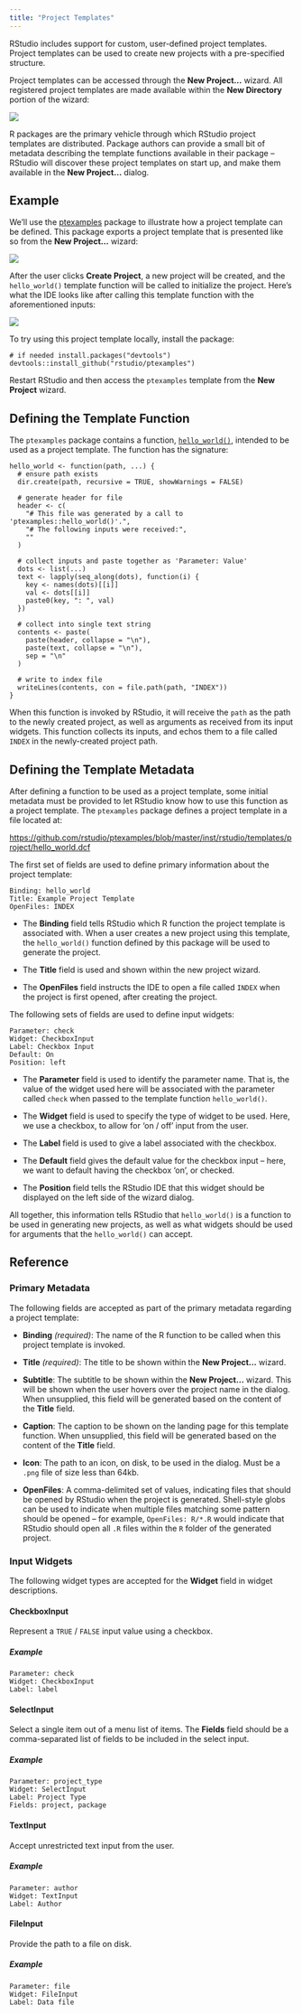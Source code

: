 ```yaml
---
title: "Project Templates"
---
```


RStudio includes support for custom, user-defined project templates. Project templates can be used to create new projects with a pre-specified structure.

Project templates can be accessed through the **New Project...** wizard. All registered project templates are made available within the **New Directory** portion of the wizard:

![](images/new-project.png){fig-alt="A screenshot of the RStudio > New Project wizard"}

R packages are the primary vehicle through which RStudio project templates are distributed. Package authors can provide a small bit of metadata describing the template functions available in their package -- RStudio will discover these project templates on start up, and make them available in the **New Project...** dialog.

## Example

We'll use the [ptexamples](https://github.com/rstudio/ptexamples) package to illustrate how a project template can be defined. This package exports a project template that is presented like so from the **New Project...** wizard:

![](images/ptexamples-wizard.png){fig-alt="A screenshot of the Create Example Project Template wizard with a directory name and other user input options."}

After the user clicks **Create Project**, a new project will be created, and the `hello_world()` template function will be called to initialize the project. Here's what the IDE looks like after calling this template function with the aforementioned inputs:

![](images/ptexamples-rstudio.png){fig-alt="A screenshot of the newly created ptexamples RStudio project displaying the index with the user inputs."}

To try using this project template locally, install the package:

    # if needed install.packages("devtools")
    devtools::install_github("rstudio/ptexamples")

Restart RStudio and then access the `ptexamples` template from the **New Project** wizard.

## Defining the Template Function

The `ptexamples` package contains a function, [`hello_world()`](https://github.com/rstudio/ptexamples/blob/master/R/hello_world.R), intended to be used as a project template. The function has the signature:

    hello_world <- function(path, ...) {
      # ensure path exists
      dir.create(path, recursive = TRUE, showWarnings = FALSE)

      # generate header for file
      header <- c(
        "# This file was generated by a call to 'ptexamples::hello_world()'.",
        "# The following inputs were received:",
        ""
      )

      # collect inputs and paste together as 'Parameter: Value'
      dots <- list(...)
      text <- lapply(seq_along(dots), function(i) {
        key <- names(dots)[[i]]
        val <- dots[[i]]
        paste0(key, ": ", val)
      })

      # collect into single text string
      contents <- paste(
        paste(header, collapse = "\n"),
        paste(text, collapse = "\n"),
        sep = "\n"
      )

      # write to index file
      writeLines(contents, con = file.path(path, "INDEX"))
    }

When this function is invoked by RStudio, it will receive the `path` as the path to the newly created project, as well as arguments as received from its input widgets. This function collects its inputs, and echos them to a file called `INDEX` in the newly-created project path.

## Defining the Template Metadata

After defining a function to be used as a project template, some initial metadata must be provided to let RStudio know how to use this function as a project template. The `ptexamples` package defines a project template in a file located at:

<https://github.com/rstudio/ptexamples/blob/master/inst/rstudio/templates/project/hello_world.dcf>

The first set of fields are used to define primary information about the project template:

    Binding: hello_world
    Title: Example Project Template
    OpenFiles: INDEX

-   The **Binding** field tells RStudio which R function the project template is associated with. When a user creates a new project using this template, the `hello_world()` function defined by this package will be used to generate the project.

-   The **Title** field is used and shown within the new project wizard.

-   The **OpenFiles** field instructs the IDE to open a file called `INDEX` when the project is first opened, after creating the project.

The following sets of fields are used to define input widgets:

    Parameter: check
    Widget: CheckboxInput
    Label: Checkbox Input
    Default: On
    Position: left

-   The **Parameter** field is used to identify the parameter name. That is, the value of the widget used here will be associated with the parameter called `check` when passed to the template function `hello_world()`.

-   The **Widget** field is used to specify the type of widget to be used. Here, we use a checkbox, to allow for 'on / off' input from the user.

-   The **Label** field is used to give a label associated with the checkbox.

-   The **Default** field gives the default value for the checkbox input -- here, we want to default having the checkbox 'on', or checked.

-   The **Position** field tells the RStudio IDE that this widget should be displayed on the left side of the wizard dialog.

All together, this information tells RStudio that `hello_world()` is a function to be used in generating new projects, as well as what widgets should be used for arguments that the `hello_world()` can accept.

## Reference

### Primary Metadata

The following fields are accepted as part of the primary metadata regarding a project template:

-   **Binding** *(required)*: The name of the R function to be called when this project template is invoked.

-   **Title** *(required)*: The title to be shown within the **New Project...** wizard.

-   **Subtitle**: The subtitle to be shown within the **New Project...** wizard. This will be shown when the user hovers over the project name in the dialog. When unsupplied, this field will be generated based on the content of the **Title** field.

-   **Caption**: The caption to be shown on the landing page for this template function. When unsupplied, this field will be generated based on the content of the **Title** field.

-   **Icon**: The path to an icon, on disk, to be used in the dialog. Must be a `.png` file of size less than 64kb.

-   **OpenFiles**: A comma-delimited set of values, indicating files that should be opened by RStudio when the project is generated. Shell-style globs can be used to indicate when multiple files matching some pattern should be opened -- for example, `OpenFiles: R/*.R` would indicate that RStudio should open all `.R` files within the `R` folder of the generated project.

### Input Widgets

The following widget types are accepted for the **Widget** field in widget descriptions.

#### CheckboxInput

Represent a `TRUE` / `FALSE` input value using a checkbox.

##### Example

    Parameter: check
    Widget: CheckboxInput
    Label: label

#### SelectInput

Select a single item out of a menu list of items. The **Fields** field should be a comma-separated list of fields to be included in the select input.

##### Example

    Parameter: project_type
    Widget: SelectInput
    Label: Project Type
    Fields: project, package

#### TextInput

Accept unrestricted text input from the user.

##### Example

    Parameter: author
    Widget: TextInput
    Label: Author

#### FileInput

Provide the path to a file on disk.

##### Example

    Parameter: file
    Widget: FileInput
    Label: Data file
